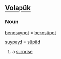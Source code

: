 ==[[Volapük]]==
===Noun===
[[benosuypot]] = [[benosüpot]] 

[[suypayd]] = [[süpäd]] 

# a [[surprise]]